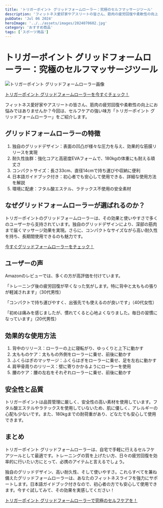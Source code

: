 ```yaml
---
title: 'トリガーポイント グリッドフォームローラー：究極のセルフマッサージツール'
description: 'フィットネス愛好家やアスリートの皆さん、筋肉の疲労回復や柔軟性の向上にお悩みではありませんか？今回は、セルフケアの強い味方「トリガーポイント グリッドフォームローラー」をご紹介します。'
pubDate: 'Jul 06 2024'
heroImage: '../../assets/images/2024070602.jpg'
category: 'おすすめ商品'
tags: ['スポーツ用品']
---
```


# トリガーポイント グリッドフォームローラー：究極のセルフマッサージツール

![トリガーポイント グリッドフォームローラー画像](../../assets/images/2024070602.jpg)

[トリガーポイント グリッドフォームローラーを今すぐチェック！](https://amzn.to/3xMNfmi)

フィットネス愛好家やアスリートの皆さん、筋肉の疲労回復や柔軟性の向上にお悩みではありませんか？今回は、セルフケアの強い味方「トリガーポイント グリッドフォームローラー」をご紹介します。

## グリッドフォームローラーの特徴

1. 独自のグリッドデザイン：表面の凹凸が様々な圧力を与え、効果的な筋膜リリースを実現
2. 耐久性抜群：強化コアと高密度EVAフォームで、180kgの体重にも耐える頑丈さ
3. コンパクトサイズ：長さ33cm、直径14cmで持ち運びや収納に便利
4. 日本語ガイドブック付き：初心者でも安心して使用できる、詳細な使用方法を解説
5. 環境に配慮：フタル酸エステル、ラテックス不使用の安全素材

## なぜグリッドフォームローラーが選ばれるのか？

トリガーポイントのグリッドフォームローラーは、その効果と使いやすさで多くのユーザーから支持されています。独自のグリッドデザインにより、深部の筋肉まで届くマッサージ効果を実現。さらに、コンパクトなサイズながら高い耐久性を持ち、長期間使用できるのも魅力です。

[今すぐグリッドフォームローラーをチェック！](https://amzn.to/3xMNfmi)

## ユーザーの声

Amazonのレビューでは、多くの方が高評価を付けています。

「トレーニング後の疲労回復が早くなった気がします。特に背中と太ももの張りが軽減されます」（30代男性）

「コンパクトで持ち運びやすく、出張先でも使えるのが良いです」（40代女性）

「初めは痛みを感じましたが、慣れてくると心地よくなりました。毎日の習慣になっています」（20代男性）

## 効果的な使用方法

1. 背中のリリース：ローラーの上に寝転がり、ゆっくりと上下に動かす
2. 太もものケア：太ももの外側をローラーに乗せ、前後に動かす
3. ふくらはぎのマッサージ：ふくらはぎをローラーに乗せ、足を左右に動かす
4. 肩甲骨周りのリリース：壁に寄りかかるようにローラーを使用
5. 腰のケア：腰の左右をそれぞれローラーに乗せ、前後に動かす

## 安全性と品質

トリガーポイントは品質管理に厳しく、安全性の高い素材を使用しています。フタル酸エステルやラテックスを使用していないため、肌に優しく、アレルギーの心配も少ないです。また、180kgまでの耐荷重があり、どなたでも安心して使用できます。

## まとめ

トリガーポイント グリッドフォームローラーは、自宅で手軽に行えるセルフケアツールとして最適です。トレーニングの質を上げたい方、日々の疲労回復を効率的に行いたい方にとって、必携のアイテムと言えるでしょう。

独自のグリッドデザイン、高い耐久性、そして使いやすさ。これらすべてを兼ね備えたグリッドフォームローラーは、あなたのフィットネスライフを強力にサポートします。日本語ガイドブック付きなので、初心者の方でも安心して使用できます。今すぐ試してみて、その効果を実感してください！

[トリガーポイント グリッドフォームローラーで究極のセルフケアを！](https://amzn.to/3xMNfmi)
